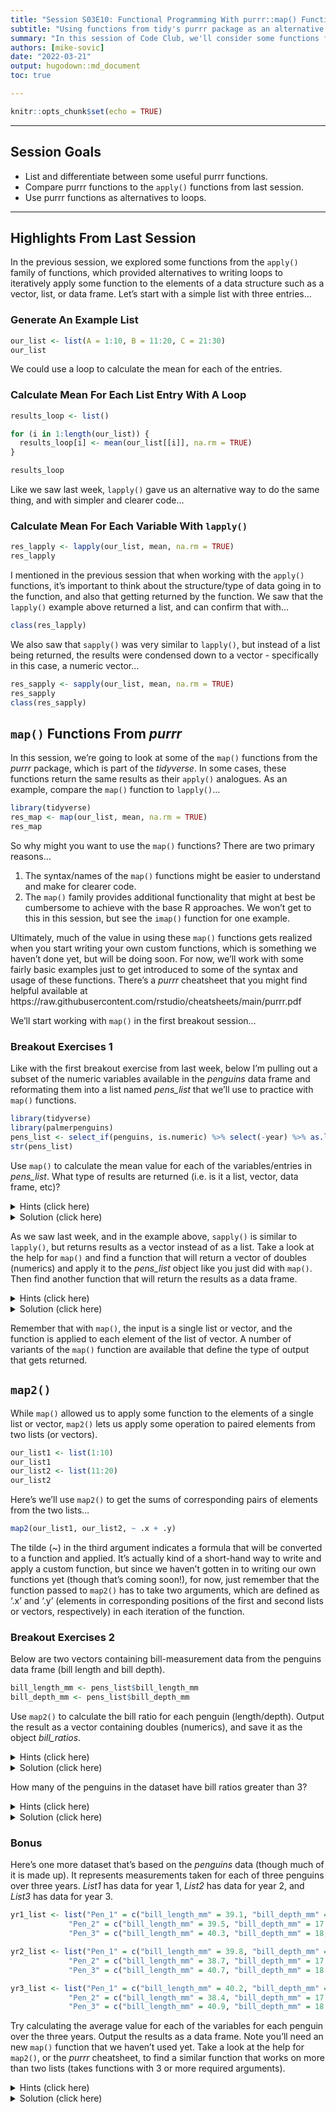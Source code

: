 ```yaml
---
title: "Session S03E10: Functional Programming With purrr::map() Functions"
subtitle: "Using functions from tidy's purrr package as an alternative to loops."
summary: "In this session of Code Club, we'll consider some functions from the purrr package, which can be used as efficient alternatives to for loops and the `apply()` functions we explored in the previous session."  
authors: [mike-sovic]
date: "2022-03-21"
output: hugodown::md_document
toc: true

---
```


```r
knitr::opts_chunk$set(echo = TRUE)
```

------------------------------------------------------------------------

## Session Goals

-  List and differentiate between some useful purrr functions.
-  Compare purrr functions to the `apply()` functions from last session. 
-  Use purrr functions as alternatives to loops.

-----

## Highlights From Last Session

In the previous session, we explored some functions from the `apply()` family of functions, which provided alternatives to writing loops to iteratively apply some function to the elements of a data structure such as a vector, list, or data frame. Let's start with a simple list with three entries...

### Generate An Example List

```r
our_list <- list(A = 1:10, B = 11:20, C = 21:30)
our_list
```


We could use a loop to calculate the mean for each of the entries. 

### Calculate Mean For Each List Entry With A Loop

```r
results_loop <- list()

for (i in 1:length(our_list)) {
  results_loop[i] <- mean(our_list[[i]], na.rm = TRUE)
}

results_loop
```

Like we saw last week, `lapply()` gave us an alternative way to do the same thing, and with simpler and clearer code...

### Calculate Mean For Each Variable With `lapply()`
```r
res_lapply <- lapply(our_list, mean, na.rm = TRUE)
res_lapply
```

I mentioned in the previous session that when working with the `apply()` functions, it's important to think about the structure/type of data going in to the function, and also that getting returned by the function. We saw that the `lapply()` example above returned a list, and can confirm that with...

```r
class(res_lapply)
```

We also saw that `sapply()` was very similar to `lapply()`, but instead of a list being returned, the results were condensed down to a vector - specifically in this case, a numeric vector...

```r
res_sapply <- sapply(our_list, mean, na.rm = TRUE)
res_sapply
class(res_sapply)
```

## `map()` Functions From *purrr*

In this session, we're going to look at some of the `map()` functions from the *purrr* package, which is part of the *tidyverse*. In some cases, these functions return the same results as their `apply()` analogues. As an example, compare the `map()` function to `lapply()`...

```r
library(tidyverse)
res_map <- map(our_list, mean, na.rm = TRUE)
res_map
```

So why might you want to use the `map()` functions? There are two primary reasons...

 1. The syntax/names of the `map()` functions might be easier to understand and make for clearer code.
 2. The `map()` family provides additional functionality that might at best be cumbersome to achieve with the base R approaches. We won't get to this in this session, but see the `imap()` function for one example.
 
Ultimately, much of the value in using these `map()` functions gets realized when you start writing your own custom functions, which is something we haven't done yet, but will be doing soon. For now, we'll work with some fairly basic examples just to get introduced to some of the syntax and usage of these functions. There's a *purrr* cheatsheet that you might find helpful available at https://raw.githubusercontent.com/rstudio/cheatsheets/main/purrr.pdf

 
We'll start working with `map()` in the first breakout session... 

### Breakout Exercises 1

Like with the first breakout exercise from last week, below I'm pulling out a subset of the numeric variables available in the *penguins* data frame and reformating them into a list named *pens_list* that we'll use to practice with `map()` functions. 

```r
library(tidyverse)
library(palmerpenguins)
pens_list <- select_if(penguins, is.numeric) %>% select(-year) %>% as.list()
str(pens_list)
```

<div class="alert puzzle">
<div>

Use `map()` to calculate the mean value for each of the variables/entries in *pens_list*. What type of results are returned (i.e. is it a list, vector, data frame, etc)?

<details> <summary> Hints (click here) </summary>

<br> Apply the `mean()` function with `map()`. Remember there are NA's in the data - see the help for `mean()` for dealing with those. You can view the result, or try `class()` to get the type of object returned. 

<br>

</details>

<details> <summary> Solution (click here) </summary>

```r
res_map <- map(pens_list, mean, na.rm = TRUE)
res_map
class(res_map)
```
</details>

</div>
</div>

<div class="alert puzzle">
<div>

As we saw last week, and in the example above, `sapply()` is similar to `lapply()`, but returns results as a vector instead of as a list. Take a look at the help for `map()` and find a function that will return a vector of doubles (numerics) and apply it to the *pens_list* object like you just did with `map()`. Then find another function that will return the results as a data frame.

<details> <summary> Hints (click here) </summary>

<br> Try the `map_dbl()` and `map_dfc()` functions.

<br>

</details>

<details> <summary> Solution (click here) </summary>

```r
map_vec <- map_dbl(pens_list, mean, na.rm = TRUE)
map_vec

map_df <- map_dfc(pens_list, mean, na.rm = TRUE)
map_df

```
<br>

</details>

</div>
</div>

Remember that with `map()`, the input is a single list or vector, and the function is applied to each element of the list of vector. A number of variants of the `map()` function are available that define the type of output that gets returned.

## `map2()`

While `map()` allowed us to apply some function to the elements of a single list or vector, `map2()` lets us apply some operation to paired elements from two lists (or vectors). 

```r
our_list1 <- list(1:10)
our_list1
our_list2 <- list(11:20)
our_list2
```

Here's we'll use `map2()` to get the sums of corresponding pairs of elements from the two lists...

```r
map2(our_list1, our_list2, ~ .x + .y)
```

The tilde (~) in the third argument indicates a formula that will be converted to a function and applied. It's actually kind of a short-hand way to write and apply a custom function, but since we haven't gotten in to writing our own functions yet (though that's coming soon!), for now, just remember that the function passed to `map2()` has to take two arguments, which are defined as '.x' and '.y' (elements in corresponding positions of the first and second lists or vectors, respectively) in each iteration of the function. 

### Breakout Exercises 2

Below are two vectors containing bill-measurement data from the penguins data frame (bill length and bill depth).

```r
bill_length_mm <- pens_list$bill_length_mm
bill_depth_mm <- pens_list$bill_depth_mm
```

<div class="alert puzzle">
<div>

Use `map2()` to calculate the bill ratio for each penguin (length/depth). Output the result as a vector containing doubles (numerics), and save it as the object *bill_ratios*.

<details> <summary> Hints (click here) </summary>

<br> Apply the `map2_dbl()` function and use the third argument to define a formula that divides the length value by the width value. 

<br>

</details>

<details> <summary> Solution (click here) </summary>

```r
bill_ratios <- map2_dbl(bill_length_mm, bill_depth_mm, ~ .x / .y)
```
</details>

</div>
</div>


<div class="alert puzzle">
<div>

How many of the penguins in the dataset have bill ratios greater than 3?

<details> <summary> Hints (click here) </summary>

<br> Logicals in R can be interpreted as 1/0 (TRUE/FALSE). Try using `sum()` to sum over the results of a logical expression to get the number of ratios > 3. Alternatively, you could index *bill_ratios* to retain just the values > 3, and then get the length of that vector. Remember that there are NA's mixed in - how does this affect each of these two approaches?

<br>

</details>

<details> <summary> Solution (click here) </summary>

```r
sum(bill_ratios > 3, na.rm = TRUE)

# OR

bill_ratios[bill_ratios > 3] %>% na.omit() %>% length()
```
</details>

</div>
</div>


### Bonus

<div class="alert puzzle">
<div>

Here's one more dataset that's based on the *penguins* data (though much of it is made up). It represents measurements taken for each of three penguins over three years. *List1* has data for year 1, *List2* has data for year 2, and *List3* has data for year 3. 

```r
yr1_list <- list("Pen_1" = c("bill_length_mm" = 39.1, "bill_depth_mm" = 18.7, "flipper_length_mm" = 181, "body_mass_g" = 3750),
             "Pen_2" = c("bill_length_mm" = 39.5, "bill_depth_mm" = 17.4, "flipper_length_mm" = 186, "body_mass_g" = 3800),
             "Pen_3" = c("bill_length_mm" = 40.3, "bill_depth_mm" = 18, "flipper_length_mm" = 195, "body_mass_g" = 3250))

yr2_list <- list("Pen_1" = c("bill_length_mm" = 39.8, "bill_depth_mm" = 18.9, "flipper_length_mm" = 184, "body_mass_g" = 3767),
             "Pen_2" = c("bill_length_mm" = 38.7, "bill_depth_mm" = 17.2, "flipper_length_mm" = 186, "body_mass_g" = 3745),
             "Pen_3" = c("bill_length_mm" = 40.7, "bill_depth_mm" = 18.6, "flipper_length_mm" = 217, "body_mass_g" = 3470))

yr3_list <- list("Pen_1" = c("bill_length_mm" = 40.2, "bill_depth_mm" = 19.3, "flipper_length_mm" = 188, "body_mass_g" = 3790),
             "Pen_2" = c("bill_length_mm" = 38.4, "bill_depth_mm" = 17.0, "flipper_length_mm" = 187, "body_mass_g" = 3710),
             "Pen_3" = c("bill_length_mm" = 40.9, "bill_depth_mm" = 18.9, "flipper_length_mm" = 228, "body_mass_g" = 3493))

```

Try calculating the average value for each of the variables for each penguin over the three years. Output the results as a data frame. Note you'll need an new `map()` function that we haven't used yet. Take a look at the help for `map2()`, or the *purrr* cheatsheet, to find a similar function that works on more than two lists (takes functions with 3 or more required arguments).

<details> <summary> Hints (click here) </summary>

<br> 

The `pmap()` can be used here. It has some similarities to `map2()`, but instead of applying to 2 lists, `pmap()` works with 3 or more. Notice the names of the lists the function will be applied to are given as a single argument (a list). Provide a formula to calculate the mean. Unlike the `map2()` function, which only works on functions that take 2 arguments (denoted '.x' and '.y'), the number of arguments passed to the function used in `pmap()` can be three or more, and they are denoted '..1', '..2', '..3', etc.

<br>

</details>

<details> <summary> Solution (click here) </summary>

```r
pmap_dfr(list(yr1_list, yr2_list, yr3_list), ~ (..1 + ..2 + ..3)/3)
```
</details>

</div>
</div>
